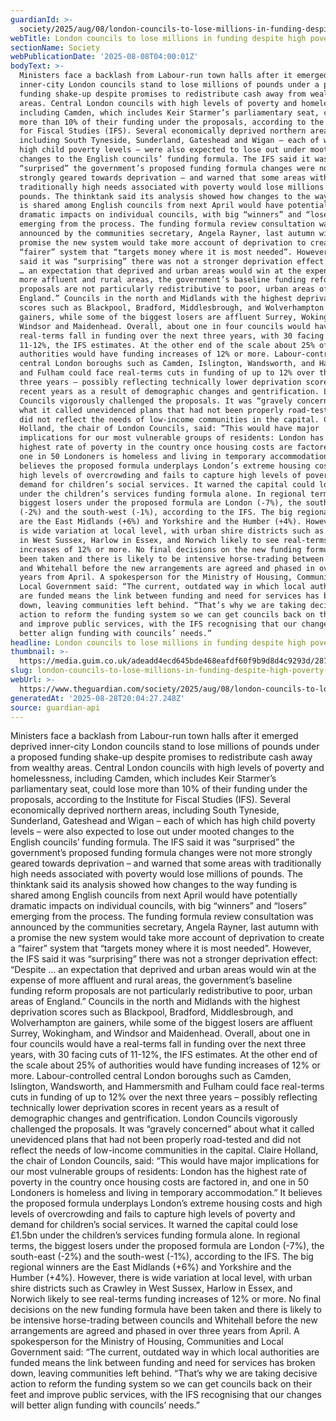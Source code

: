 ```yaml
---
guardianId: >-
  society/2025/aug/08/london-councils-to-lose-millions-in-funding-despite-high-poverty-levels
webTitle: London councils to lose millions in funding despite high poverty levels
sectionName: Society
webPublicationDate: '2025-08-08T04:00:01Z'
bodyText: >-
  Ministers face a backlash from Labour-run town halls after it emerged deprived
  inner-city London councils stand to lose millions of pounds under a proposed
  funding shake-up despite promises to redistribute cash away from wealthy
  areas. Central London councils with high levels of poverty and homelessness,
  including Camden, which includes Keir Starmer’s parliamentary seat, could lose
  more than 10% of their funding under the proposals, according to the Institute
  for Fiscal Studies (IFS). Several economically deprived northern areas,
  including South Tyneside, Sunderland, Gateshead and Wigan – each of which has
  high child poverty levels – were also expected to lose out under mooted
  changes to the English councils’ funding formula. The IFS said it was
  “surprised” the government’s proposed funding formula changes were not more
  strongly geared towards deprivation – and warned that some areas with
  traditionally high needs associated with poverty would lose millions of
  pounds. The thinktank said its analysis showed how changes to the way funding
  is shared among English councils from next April would have potentially
  dramatic impacts on individual councils, with big “winners” and “losers”
  emerging from the process. The funding formula review consultation was
  announced by the communities secretary, Angela Rayner, last autumn with a
  promise the new system would take more account of deprivation to create a
  “fairer” system that “targets money where it is most needed”. However, the IFS
  said it was “surprising” there was not a stronger deprivation effect: “Despite
  … an expectation that deprived and urban areas would win at the expense of
  more affluent and rural areas, the government’s baseline funding reform
  proposals are not particularly redistributive to poor, urban areas of
  England.” Councils in the north and Midlands with the highest deprivation
  scores such as Blackpool, Bradford, Middlesbrough, and Wolverhampton are
  gainers, while some of the biggest losers are affluent Surrey, Wokingham, and
  Windsor and Maidenhead. Overall, about one in four councils would have a
  real-terms fall in funding over the next three years, with 30 facing cuts of
  11-12%, the IFS estimates. At the other end of the scale about 25% of
  authorities would have funding increases of 12% or more. Labour-controlled
  central London boroughs such as Camden, Islington, Wandsworth, and Hammersmith
  and Fulham could face real-terms cuts in funding of up to 12% over the next
  three years – possibly reflecting technically lower deprivation scores in
  recent years as a result of demographic changes and gentrification. London
  Councils vigorously challenged the proposals. It was “gravely concerned” about
  what it called unevidenced plans that had not been properly road-tested and
  did not reflect the needs of low-income communities in the capital. Claire
  Holland, the chair of London Councils, said: “This would have major
  implications for our most vulnerable groups of residents: London has the
  highest rate of poverty in the country once housing costs are factored in, and
  one in 50 Londoners is homeless and living in temporary accommodation.” It
  believes the proposed formula underplays London’s extreme housing costs and
  high levels of overcrowding and fails to capture high levels of poverty and
  demand for children’s social services. It warned the capital could lose £1.5bn
  under the children’s services funding formula alone. In regional terms, the
  biggest losers under the proposed formula are London (-7%), the south-east
  (-2%) and the south-west (-1%), according to the IFS. The big regional winners
  are the East Midlands (+6%) and Yorkshire and the Humber (+4%). However, there
  is wide variation at local level, with urban shire districts such as Crawley
  in West Sussex, Harlow in Essex, and Norwich likely to see real-terms funding
  increases of 12% or more. No final decisions on the new funding formula have
  been taken and there is likely to be intensive horse-trading between councils
  and Whitehall before the new arrangements are agreed and phased in over three
  years from April. A spokesperson for the Ministry of Housing, Communities and
  Local Government said: “The current, outdated way in which local authorities
  are funded means the link between funding and need for services has broken
  down, leaving communities left behind. “That’s why we are taking decisive
  action to reform the funding system so we can get councils back on their feet
  and improve public services, with the IFS recognising that our changes will
  better align funding with councils’ needs.”
headline: London councils to lose millions in funding despite high poverty levels
thumbnail: >-
  https://media.guim.co.uk/adeadd4ecd645bde468eafdf60f9b9d8d4c9293d/287_0_3341_2672/500.jpg
slug: london-councils-to-lose-millions-in-funding-despite-high-poverty-levels
webUrl: >-
  https://www.theguardian.com/society/2025/aug/08/london-councils-to-lose-millions-in-funding-despite-high-poverty-levels
generatedAt: '2025-08-28T20:04:27.248Z'
source: guardian-api
---
```

Ministers face a backlash from Labour-run town halls after it emerged deprived inner-city London councils stand to lose millions of pounds under a proposed funding shake-up despite promises to redistribute cash away from wealthy areas. Central London councils with high levels of poverty and homelessness, including Camden, which includes Keir Starmer’s parliamentary seat, could lose more than 10% of their funding under the proposals, according to the Institute for Fiscal Studies (IFS). Several economically deprived northern areas, including South Tyneside, Sunderland, Gateshead and Wigan – each of which has high child poverty levels – were also expected to lose out under mooted changes to the English councils’ funding formula. The IFS said it was “surprised” the government’s proposed funding formula changes were not more strongly geared towards deprivation – and warned that some areas with traditionally high needs associated with poverty would lose millions of pounds. The thinktank said its analysis showed how changes to the way funding is shared among English councils from next April would have potentially dramatic impacts on individual councils, with big “winners” and “losers” emerging from the process. The funding formula review consultation was announced by the communities secretary, Angela Rayner, last autumn with a promise the new system would take more account of deprivation to create a “fairer” system that “targets money where it is most needed”. However, the IFS said it was “surprising” there was not a stronger deprivation effect: “Despite … an expectation that deprived and urban areas would win at the expense of more affluent and rural areas, the government’s baseline funding reform proposals are not particularly redistributive to poor, urban areas of England.” Councils in the north and Midlands with the highest deprivation scores such as Blackpool, Bradford, Middlesbrough, and Wolverhampton are gainers, while some of the biggest losers are affluent Surrey, Wokingham, and Windsor and Maidenhead. Overall, about one in four councils would have a real-terms fall in funding over the next three years, with 30 facing cuts of 11-12%, the IFS estimates. At the other end of the scale about 25% of authorities would have funding increases of 12% or more. Labour-controlled central London boroughs such as Camden, Islington, Wandsworth, and Hammersmith and Fulham could face real-terms cuts in funding of up to 12% over the next three years – possibly reflecting technically lower deprivation scores in recent years as a result of demographic changes and gentrification. London Councils vigorously challenged the proposals. It was “gravely concerned” about what it called unevidenced plans that had not been properly road-tested and did not reflect the needs of low-income communities in the capital. Claire Holland, the chair of London Councils, said: “This would have major implications for our most vulnerable groups of residents: London has the highest rate of poverty in the country once housing costs are factored in, and one in 50 Londoners is homeless and living in temporary accommodation.” It believes the proposed formula underplays London’s extreme housing costs and high levels of overcrowding and fails to capture high levels of poverty and demand for children’s social services. It warned the capital could lose £1.5bn under the children’s services funding formula alone. In regional terms, the biggest losers under the proposed formula are London (-7%), the south-east (-2%) and the south-west (-1%), according to the IFS. The big regional winners are the East Midlands (+6%) and Yorkshire and the Humber (+4%). However, there is wide variation at local level, with urban shire districts such as Crawley in West Sussex, Harlow in Essex, and Norwich likely to see real-terms funding increases of 12% or more. No final decisions on the new funding formula have been taken and there is likely to be intensive horse-trading between councils and Whitehall before the new arrangements are agreed and phased in over three years from April. A spokesperson for the Ministry of Housing, Communities and Local Government said: “The current, outdated way in which local authorities are funded means the link between funding and need for services has broken down, leaving communities left behind. “That’s why we are taking decisive action to reform the funding system so we can get councils back on their feet and improve public services, with the IFS recognising that our changes will better align funding with councils’ needs.”
